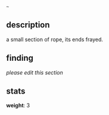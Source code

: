 <code><nowiki>~</nowiki></code>

== description ==

a small section of rope, its ends frayed.

== finding ==

''please edit this section''

== stats ==

'''weight''': 3